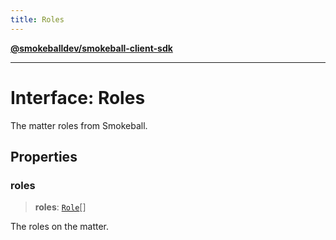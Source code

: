 ```yaml
---
title: Roles
---
```

[**@smokeballdev/smokeball-client-sdk**](./../../../../README)

***

# Interface: Roles

The matter roles from Smokeball.

## Properties

### roles

> **roles**: [`Role`](./Role)[]

The roles on the matter.
